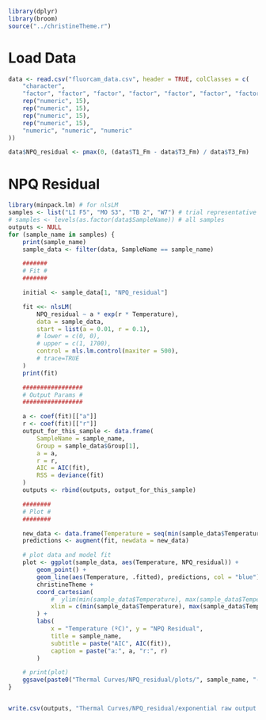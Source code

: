 

```r
library(dplyr)
library(broom)
source("../christineTheme.r")
```

# Load Data
```r
data <- read.csv("fluorcam_data.csv", header = TRUE, colClasses = c(
    "character",
    "factor", "factor", "factor", "factor", "factor", "factor", "factor", "numeric", "numeric",
    rep("numeric", 15),
    rep("numeric", 15),
    rep("numeric", 15),
    rep("numeric", 15),
    "numeric", "numeric", "numeric"
))

data$NPQ_residual <- pmax(0, (data$T1_Fm - data$T3_Fm) / data$T3_Fm)
```

# NPQ Residual
```r
library(minpack.lm) # for nlsLM
samples <- list("LI F5", "MO S3", "TB 2", "W7") # trial representative samples
# samples <- levels(as.factor(data$SampleName)) # all samples
outputs <- NULL
for (sample_name in samples) {
    print(sample_name)
    sample_data <- filter(data, SampleName == sample_name)

    #######
    # Fit #
    #######

    initial <- sample_data[1, "NPQ_residual"]

    fit <<- nlsLM(
        NPQ_residual ~ a * exp(r * Temperature),
        data = sample_data,
        start = list(a = 0.01, r = 0.1),
        # lower = c(0, 0),
        # upper = c(1, 1700),
        control = nls.lm.control(maxiter = 500),
        # trace=TRUE
    )
    print(fit)

    #################
    # Output Params #
    #################

    a <- coef(fit)[["a"]]
    r <- coef(fit)[["r"]]
    output_for_this_sample <- data.frame(
        SampleName = sample_name,
        Group = sample_data$Group[1],
        a = a,
        r = r,
        AIC = AIC(fit),
        RSS = deviance(fit)
    )
    outputs <- rbind(outputs, output_for_this_sample)

    ########
    # Plot #
    ########

    new_data <- data.frame(Temperature = seq(min(sample_data$Temperature) - 10, max(sample_data$Temperature) + 10, 0.2))
    predictions <- augment(fit, newdata = new_data)

    # plot data and model fit
    plot <- ggplot(sample_data, aes(Temperature, NPQ_residual)) +
        geom_point() +
        geom_line(aes(Temperature, .fitted), predictions, col = "blue") +
        christineTheme +
        coord_cartesian(
            #  ylim(min(sample_data$Temperature), max(sample_data$Temperature)),
            xlim = c(min(sample_data$Temperature), max(sample_data$Temperature))
        ) +
        labs(
            x = "Temperature (ºC)", y = "NPQ Residual",
            title = sample_name,
            subtitle = paste("AIC", AIC(fit)),
            caption = paste("a:", a, "r:", r)
        )

    # print(plot)
    ggsave(paste0("Thermal Curves/NPQ_residual/plots/", sample_name, "-exp.png"), plot)
}


write.csv(outputs, "Thermal Curves/NPQ_residual/exponential raw output.csv")
```


